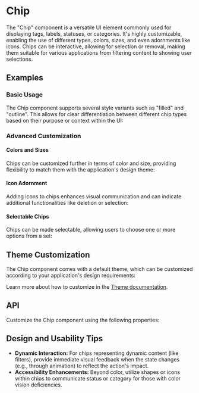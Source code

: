 
<Meta of={ChipStories} />

# Chip
The "Chip" component is a versatile UI element commonly used for displaying tags, labels, statuses, or categories. It's highly customizable, enabling the use of different types, colors, sizes, and even adornments like icons.
Chips can be interactive, allowing for selection or removal, making them suitable for various applications from filtering content to showing user selections.

## Examples
### Basic Usage
The Chip component supports several style variants such as "filled" and "outline".
This allows for clear differentiation between different chip types based on their 
purpose or context within the UI:

<ToggleCanvas sourceState="shown" of={ChipStories.Variants} storybook="components-elements-chip--variants" />

### Advanced Customization
#### Colors and Sizes
Chips can be customized further in terms of color and size, providing flexibility to 
match them with the application's design theme:

<ToggleCanvas of={ChipStories.Colors} />

<ToggleCanvas of={ChipStories.Sizes} />

#### Icon Adornment
Adding icons to chips enhances visual communication and can indicate additional functionalities like deletion or selection:
<ToggleCanvas of={ChipStories.Adornment} />

#### Selectable Chips
Chips can be made selectable, allowing users to choose one or more options from a set:
<ToggleCanvas of={ChipStories.Selectable} />

## Theme Customization
The Chip component comes with a default theme, which can be customized according to your application's design requirements:

<ThemeRender theme={chipTheme} />

Learn more about how to customize in the [Theme documentation](/docs/theme/getting-started).

## API
Customize the Chip component using the following properties:
<PropsTable name="Chip" />

## Design and Usability Tips

- **Dynamic Interaction:** For chips representing dynamic content (like filters), provide immediate visual feedback when the state changes (e.g., through animation) to reflect the action's impact.
- **Accessibility Enhancements:** Beyond color, utilize shapes or icons within chips to communicate status or category for those with color vision deficiencies.
